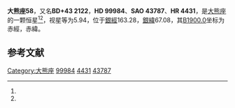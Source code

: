 {{Starbox begin
| name = 大熊座58
}}
{{Starbox observe
| epoch = [[J2000.0|J2000.0]]
| constell = [[大熊座|大熊座]]<ref name=SIMBAD>{{cite web
 | url=http://simbad.u-strasbg.fr/simbad/sim-id?Ident=HR+4431
 | title =Pulsating variable Star
 | publisher=Centre de Données astronomiques de Strasbourg
 | work=SIMBAD
 | accessdate=2012-07-13}}</ref><ref name=DATA>{{cite web
 | url=http://vizier.u-strasbg.fr/viz-bin/VizieR-5?-out.add=.&-source=5050&-corr=PK=HR&-out.max=9999&HR=4431
 | title=VizieR Detailed Page
 | accessdate=2012-07-13
 | archive-date=2016-03-04
 | archive-url=https://web.archive.org/web/20160304210320/http://vizier.u-strasbg.fr/viz-bin/VizieR-5?-out.add=.&-source=5050&-corr=PK=HR&-out.max=9999&HR=4431
 | dead-url=no
 }}</ref>
| 星官 = 
| ra = {{RA|11|30|31.1}}<ref name=SIMBAD /><ref name=DATA />
| dec = {{DEC|+43|10|24}}<ref name=SIMBAD /><ref name=DATA />
| appmag_v = 5.94<ref name=SIMBAD /><ref name=DATA />
}}
{{Starbox character
| class = F4V<ref name=SIMBAD /><ref name=DATA />
| b-v = 0.49<ref name=SIMBAD /><ref name=DATA />
| u-b = -0.01<ref name=SIMBAD /><ref name=DATA />
| r-i = <ref name=SIMBAD /><ref name=DATA />
| variable = 
}}
{{Starbox astrometry
| radial_v = -0.01
| prop_mo_ra = -30
| parallax = 
| p_error = 
}}
{{Starbox catalog
| names =BD+43 2122，[[SAO星表|SAO]] 43787，[[HD星表|HD]] 99984，[[HR星表|HR]] 4431}}
{{Starbox reference |Simbad=HR+4431}}
{{Starbox end}}

'''大熊座58'''，又名'''BD+43 2122'''，'''HD 99984'''、'''SAO 43787'''、'''HR 4431'''，是[[大熊座|大熊座]]的一颗恒星<ref name=SIMBAD /><ref name=DATA />，视星等为5.94，位于[[銀道座標系|銀經]]163.28，[[銀道座標系|銀緯]]67.08，其[[B1900.0|B1900.0]]坐标为赤經{{RA|11|25|6.5}}，赤緯{{DEC|+43|67.08|20}}。

== 参考文献 ==
{{reflist}}

{{star-stub}}

{{大熊座恒星}}
[[Category:大熊座|Category:大熊座]]
[[Category:HD和HDE天體|99984]]
[[Category:HR天體|4431]]
[[Category:SAO天體|43787]]